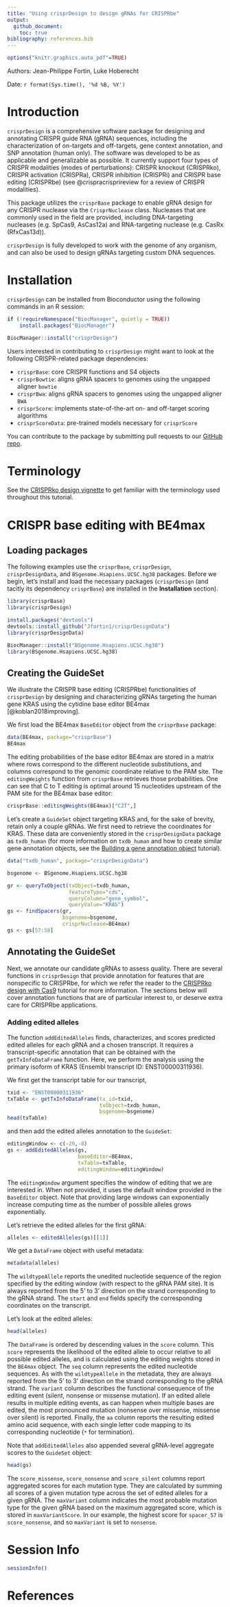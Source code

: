```yaml
---
title: "Using crisprDesign to design gRNAs for CRISPRbe"
output: 
  github_document:
    toc: true
bibliography: references.bib
---
```


```r
options("knitr.graphics.auto_pdf"=TRUE)
```

Authors: Jean-Philippe Fortin, Luke Hoberecht

Date: `r format(Sys.time(), '%d %B, %Y')`


# Introduction

`crisprDesign` is a comprehensive software package for designing and annotating CRISPR guide RNA (gRNA) sequences, including the characterization of on-targets and off-targets, gene context annotation, and SNP annotation (human only). The software was developed to be as applicable and generalizable as possible. It currently support four types of CRISPR modalities (modes of perturbations): CRISPR knockout (CRISPRko), CRISPR activation (CRISPRa), CRISPR inhibition (CRISPRi) and CRISPR base editing (CRISPRbe) (see @crispracrisprireview for a review of CRISPR modalities).

This package utilizes the `crisprBase` package to enable gRNA design for any CRISPR nuclease via the `CrisprNuclease` class. Nucleases that are commonly used in the field are provided, including DNA-targeting nucleases (e.g. SpCas9, AsCas12a) and RNA-targeting nuclease (e.g. CasRx (RfxCas13d)).

`crisprDesign` is fully developed to work with the genome of any organism, and can also be used to design gRNAs targeting custom DNA sequences.


# Installation

`crisprDesign` can be installed from Bioconductor using the following commands in an R session:

```r
if (!requireNamespace("BiocManager", quietly = TRUE))
    install.packages("BiocManager")

BiocManager::install("crisprDesign")
```

Users interested in contributing to `crisprDesign` might want to look at the following CRISPR-related package dependencies:

- `crisprBase`: core CRISPR functions and S4 objects
- `crisprBowtie`: aligns gRNA spacers to genomes using the ungapped 
aligner `bowtie`
- `crisprBwa`: aligns gRNA spacers to genomes using the ungapped 
aligner `BWA`
- `crisprScore`: implements state-of-the-art on- and off-target scoring 
algorithms
- `crisprScoreData`: pre-trained models necessary for `crisprScore`

You can contribute to the package by submitting pull requests to our [GitHub repo](https://github.com/Jfortin1/crisprDesign). 


# Terminology

See the [CRISPRko design vignette](https://github.com/crisprVerse/Tutorials/tree/master/Design_CRISPRko_Cas9) to get familiar with the terminology used throughout
this tutorial.


# CRISPR base editing with BE4max

## Loading packages

The following examples use the `crisprBase`, `crisprDesign`, `crisprDesignData`, and `BSgenome.Hsapiens.UCSC.hg38` packages. Before we begin, let's install and load the necessary packages (`crisprDesign` (and tacitly its dependency `crisprBase`) are installed in the **Installation** section).

```r
library(crisprBase)
library(crisprDesign)

install.packages("devtools")
devtools::install_github("Jfortin1/crisprDesignData")
library(crisprDesignData)

BiocManager::install("BSgenome.Hsapiens.UCSC.hg38")
library(BSgenome.Hsapiens.UCSC.hg38)
```


## Creating the GuideSet

We illustrate the CRISPR base editing (CRISPRbe) functionalities of `crisprDesign` by designing and characterizing gRNAs targeting the human gene KRAS using the cytidine base editor BE4max [@koblan2018improving]. 

We first load the BE4max `BaseEditor` object from the `crisprBase` package:

```r
data(BE4max, package="crisprBase")
BE4max
```

The editing probabilities of the base editor BE4max are stored in a matrix where rows correspond to the different nucleotide substitutions, and columns correspond to the genomic coordinate relative to the PAM site. The `editingWeights` function from `crisprBase` retrieves those probabilities. One can see that C to T editing is optimal around 15 nucleotides upstream of the PAM site for the BE4max base editor:

```r
crisprBase::editingWeights(BE4max)["C2T",]
```

Let's create a `GuideSet` object targeting KRAS and, for the sake of brevity, retain only a couple gRNAs. We first need to retrieve the coordinates for KRAS. These data are conveniently stored in the `crisprDesignData` package as `txdb_human` (for more information on `txdb_human` and how to create similar gene annotation objects, see the [Building a gene annotation object](https://github.com/crisprVerse/Tutorials/tree/master/Building_Gene_Annotation) tutorial).

```r
data("txdb_human", package="crisprDesignData")
```

```r
bsgenome <- BSgenome.Hsapiens.UCSC.hg38

gr <- queryTxObject(txObject=txdb_human,
                    featureType="cds",
                    queryColumn="gene_symbol",
                    queryValue="KRAS")
gs <- findSpacers(gr,
                  bsgenome=bsgenome,
                  crisprNuclease=BE4max)
gs <- gs[57:58]
```


## Annotating the GuideSet

Next, we annotate our candidate gRNAs to assess quality. There are several 
functions in `crisprDesign` that provide annotation for features that are 
nonspecific to CRISPRbe, for which we refer the reader to the
[CRISPRko design with Cas9](https://github.com/crisprVerse/Tutorials/tree/master/Design_CRISPRko_Cas9) tutorial for more information. The sections below will 
cover annotation functions that are of particular interest to,
or deserve extra care for CRISPRbe applications.


### Adding edited alleles

The function `addEditedAlleles` finds, characterizes, and scores predicted edited alleles for each gRNA and a chosen transcript. It requires a transcript-specific annotation that can be obtained with the `getTxInfoDataFrame` function. Here, we perform the analysis using the primary isoform of KRAS (Ensembl transcript ID: ENST00000311936).

We first get the transcript table for our transcript, 

```r
txid <- "ENST00000311936"
txTable <- getTxInfoDataFrame(tx_id=txid,
                              txObject=txdb_human,
                              bsgenome=bsgenome)
head(txTable)
```

and then add the edited alleles annotation to the `GuideSet`:

```r
editingWindow <- c(-20,-8)
gs <- addEditedAlleles(gs,
                       baseEditor=BE4max,
                       txTable=txTable,
                       editingWindow=editingWindow)
```

The `editingWindow` argument specifies the window of editing that we are interested in. When not provided, it uses the default window provided in the `BaseEditor` object. Note that providing large windows can exponentially increase computing time as the number of possible alleles grows exponentially. 

Let's retrieve the edited alleles for the first gRNA:

```r
alleles <- editedAlleles(gs)[[1]]
```

We get a `DataFrame` object with useful metadata:

```r
metadata(alleles)
```

The `wildtypeAllele` reports the unedited nucleotide sequence of the region specified by the editing window (with respect to the gRNA PAM site). It is always reported from the 5' to 3' direction on the strand corresponding to the gRNA strand. The `start` and `end` fields specify the corresponding coordinates on the transcript. 

Let's look at the edited alleles:

```r
head(alleles)
```

The `DataFrame` is ordered by descending values in the `score` column. This `score` represents the likelihood of the edited allele to occur relative to all possible edited alleles, and is calculated using the editing weights stored in the `BE4max` object. The `seq` column represents the edited nucleotide sequences. As with the `wildtypeAllele` in the metadata, they are always reported from the 5' to 3' direction on the strand corresponding to the gRNA strand. The `variant` column describes the functional consequence of the editing event (silent, nonsense or missense mutation). If an edited allele results in multiple editing events, as can happen when multiple bases are edited, the most pronounced mutation (nonsense over missense, missense over silent) is reported. Finally, the `aa` column reports the resulting edited amino acid sequence, with each single letter code mapping to its corresponding nucleotide (`*` for termination).

Note that `addEditedAlleles` also appended several gRNA-level aggregate scores to the `GuideSet` object:

```r
head(gs)
```

The `score_missense`, `score_nonsense` and `score_silent` columns report aggregated scores for each mutation type. They are calculated by summing all scores of a given mutation type across the set of edited alleles for a given gRNA. The `maxVariant` column indicates the most probable mutation type for the given gRNA based on the maximum aggregated score, which is stored in `maxVariantScore`. In our example, the highest score for `spacer_57` is `score_nonsense`, and so `maxVariant` is set to `nonsense`.



# Session Info

```r
sessionInfo()
```


# References

